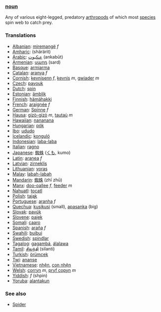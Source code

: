 ===[[noun]]===
Any of various eight-legged, predatory [[arthropod]]s of which most [[species]] spin web to catch prey.
===Translations===
*[[Albanian]]: [[miremangë]] ''f''
*[[Amharic]]: [[]] (shärärit)
*[[Arabic]]: [[عنكبوت]] (ankabūt)
*[[Armenian]]: [[սարդ]] (sard)
*[[Basque]]: [[armiarma]]
*[[Catalan]]: [[aranya]] ''f''
*[[Cornish]]: [[kevnisenn]] ''f'', [[kevnis]] ''m'', [[gwiader]] ''m''
*[[Czech]]: [[pavouk]]
*[[Dutch]]: [[spin]]
*[[Estonian]]: [[ämblik]]
*[[Finnish]]: [[hämähakki]]
*[[French]]: [[araignée]] ''f''
*[[German]]: [[Spinne]] ''f''
*[[Hausa]]: [[gizò-gizò]] ''m'', [[tautaù]] ''m''
*[[Hawaiian]]: [[nananana]]
*[[Hungarian]]: [[pók]]
*[[Ibo]]: [[ududo]]
*[[Icelandic]]: [[konguló]]
*[[Indonesian]]: [[laba-laba]]
*[[Italian]]: [[ragno]]
*[[Japanese]]: [[蜘蛛]] ([[くも]], kumo)
*[[Latin]]: [[aranea]] ''f''
*[[Latvian]]: [[zirneklis]]
*[[Lithuanian]]: [[voras]]
*[[Malay]]: [[labah-labah]]
*[[Mandarin]]: [[蜘蛛]] (zhī zhū)
*[[Manx]]: [[doo-oallee]] ''f'', [[feeder]] ''m''
*[[Nahuatl]]: [[tocatl]]
*[[Polish]]: [[tająk]]
*[[Portuguese]]: [[aranha]] ''f''
*[[Quechua]]: [[kusikusi]] (small), [[apasanka]] (big)
*[[Slovak]]: [[pavúk]]
*[[Slovene]]: [[pajek]]
*[[Somali]]: [[caaro]]
*[[Spanish]]: [[araña]] ''f''
*[[Swahili]]: [[buibui]]
*[[Swedish]]: [[spindlar]]
*[[Tagalog]]: [[gagambá]], [[álalawa]]
*[[Tamil]]: [[சிலந்தி]] (silanti)
*[[Turkish]]: [[örümcek]]
*[[Twi]]: [[ananse]]
*[[Vietnamese]]: [[nhện]], [[con nhện]]
*[[Welsh]]: [[corryn]] ''m'', [[pryf copyn]] ''m''
*[[Yiddish]]: [[]] ''f'' (shpin)
*[[Yoruba]]: [[alantakun]]

===See also===
*[[w:Spider|Spider]]